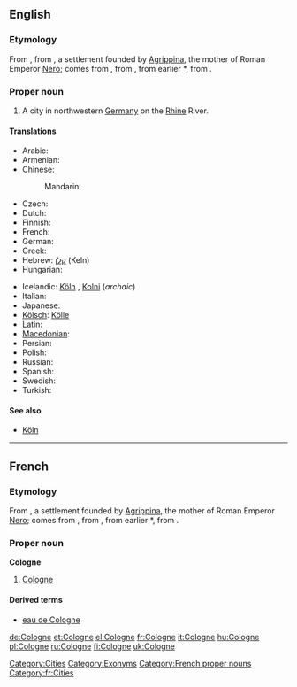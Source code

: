 {{also|cologne}}
==English==
{{wikipedia}}

===Etymology===
From {{etyl|fr|en}} {{term|Cologne|lang=fr}}, from {{etyl|la|en}} {{term|Colonia Agrippina|Colōnia Agrippīna|Agrippine Colony|lang=la}}, a settlement founded by [[w:Agrippina the Younger|Agrippina]], the mother of Roman Emperor [[w:Nero|Nero]]; {{term|colonia|colōnia|colony|lang=la}} comes from {{term|colonus|colōnus|farmer; colonist|lang=la}}, from {{term|colo|colō|till, cultivate, worship|lang=la}}, from earlier *{{term||quelō}}, from {{proto|Indo-European|kʷel-|to move; to turn (around)}}.

===Proper noun===
{{en-proper noun}}

# A city in northwestern [[Germany]] on the [[Rhine]] River.

====Translations====
{{trans-top|city in Germany}}
* Arabic: {{t|ar|كولونيا|f|tr=kuluunya|sc=Arab}}
* Armenian: {{t-|hy|Քյոլն|tr=K'yoln|sc=Armn|xs=Armenian}}
* Chinese:
*: Mandarin: {{t|cmn|科隆|tr=Kēlóng|sc=Hani|xs=Mandarin}}
* Czech: {{t-|cs|Kolín nad Rýnem}}
* Dutch: {{t-|nl|Keulen|n}}
* Finnish: {{t+|fi|Köln}}
* French: {{t+|fr|Cologne|f}}
* German: {{t+|de|Köln|n}}
* Greek: {{t+|el|Κολωνία|f|tr=Kolonía|sc=Grek}}
* Hebrew: [[קלן]] (Keln)
* Hungarian: {{t+|hu|Köln}}
{{trans-mid}}
* Icelandic: [[Köln#Icelandic|Köln]] {{f}}, [[Kolni]] {{f}} (''archaic'')
* Italian: {{t-|it|Colonia|f}}
* Japanese: {{t-|ja|ケルン|tr=Kerun|sc=Jpan}}
* [[Kölsch]]: [[Kölle]] {{f}}
* Latin: {{t-|la|Colonia Agrippina|alt=Colōnia Agrippīna|f}}
* [[Macedonian]]: {{t|mk|Келн|m|tr=Kéln|sc=Cyrl|xs=Macedonian}}
* Persian: {{t|fa|نام عطری برگرفته از شهر کلن در آلمان|sc=fa-Arab}}
* Polish: {{t+|pl|Kolonia|f}}
* Russian: {{t|ru|Кёльн|m|tr=Kjol’n|sc=Cyrl}}
* Spanish: {{t+|es|Colonia|f}}
* Swedish: {{t+|sv|Köln|c}}
* Turkish: {{t-|tr|Köln}}
{{trans-bottom}}

====See also====
* [[Köln]]

[[Category:Cities]]
[[Category:Exonyms]]

----

==French==

===Etymology===
From {{etyl|la|fr}} {{term|Colonia Agrippina|Colōnia Agrippīna|Agrippine Colony|lang=la}}, a settlement founded by [[w:Agrippina the Younger|Agrippina]], the mother of Roman Emperor [[w:Nero|Nero]]; {{term|colonia|colōnia|colony|lang=la}} comes from {{term|colonus|colōnus|farmer; colonist|lang=la}}, from {{term|colo|colō|till, cultivate, worship|lang=la}}, from earlier *{{term||quelō}}, from {{proto|Indo-European|kʷel-|to move; to turn (around)|lang=fr}}.

===Proper noun===
'''Cologne''' {{f}}

# [[#English|Cologne]]

====Derived terms====
* [[eau de Cologne]]

[[Category:French proper nouns]]
[[Category:fr:Cities]]

[[de:Cologne]]
[[et:Cologne]]
[[el:Cologne]]
[[fr:Cologne]]
[[it:Cologne]]
[[hu:Cologne]]
[[pl:Cologne]]
[[ru:Cologne]]
[[fi:Cologne]]
[[uk:Cologne]]